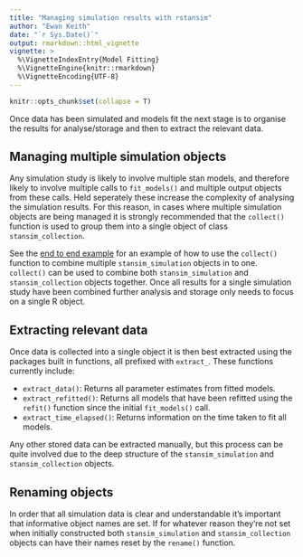 ```yaml
---
title: "Managing simulation results with rstansim"
author: "Ewan Keith"
date: "`r Sys.Date()`"
output: rmarkdown::html_vignette
vignette: >
  %\VignetteIndexEntry{Model Fitting}
  %\VignetteEngine{knitr::rmarkdown}
  %\VignetteEncoding{UTF-8}
---
```

```r
knitr::opts_chunk$set(collapse = T)
```

Once data has been simulated and models fit the next stage is to organise the results for analyse/storage and then to extract the relevant data.

## Managing multiple simulation objects

Any simulation study is likely to involve multiple stan models, and therefore likely to involve multiple calls to `fit_models()` and multiple output objects from these calls. Held seperately these increase the complexity of analysing the simulation results. For this reason, in cases where multiple simulation objects are being managed it is strongly recommended that the `collect()` function is used to group them into a single object of class `stansim_collection`.

See the [end to end example]() for an example of how to use the `collect()` function to combine multiple `stansim_simulation` objects in to one. `collect()` can be used to combine both `stansim_simulation` and `stansim_collection` objects together. Once all results for a single simulation study have been combined further analysis and storage only needs to focus on a single R object.

## Extracting relevant data

Once data is collected into a single object it is then best extracted using the packages built in functions, all prefixed with `extract_`. These functions currently include:

* `extract_data()`: Returns all parameter estimates from fitted models.
* `extract_refitted()`: Returns all models that have been refitted using the `refit()` function since the initial `fit_models()` call.
* `extract_time_elapsed()`: Returns information on the time taken to fit all models.

Any other stored data can be extracted manually, but this process can be quite involved due to the deep structure of the `stansim_simulation` and `stansim_collection` objects.

## Renaming objects

In order that all simulation data is clear and understandable it's important that informative object names are set. If for whatever reason they're not set when initially constructed both `stansim_simulation` and `stansim_collection` objects can have their names reset by the `rename()` function.
